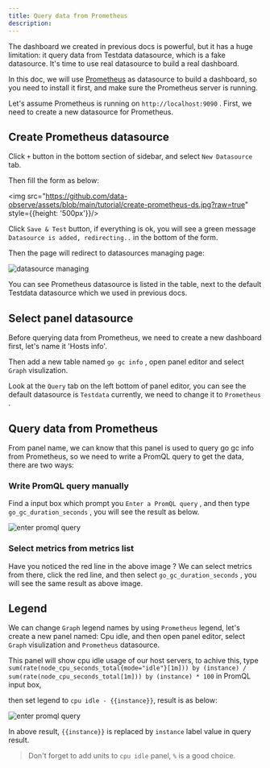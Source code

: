 ```yaml
---
title: Query data from Prometheus
description: 
---
```


The dashboard we created in previous docs is powerful, but it has a huge limitation: it query data from Testdata datasource, which is a fake datasource. It's time to use real datasource to build a real dashboard.

In this doc, we will use [Prometheus](https://prometheus.io/)  as datasource to build a dashboard, so you need to install it first, and make sure the Prometheus server is running.

Let's assume Prometheus is running on `http://localhost:9090` . First, we need to create a new datasource for Prometheus.

## Create Prometheus datasource

Click `+` button in the bottom section of sidebar, and select `New Datasource` tab.

Then fill the form as below: 

<img src="https://github.com/data-observe/assets/blob/main/tutorial/create-prometheus-ds.jpg?raw=true" style={{height: '500px'}}/>

Click `Save & Test` button, if everything is ok, you will see a green message `Datasource is added, redirecting..` in the bottom of the form. 

Then the page will redirect to datasources managing page: 

![datasource managing](https://github.com/data-observe/assets/blob/main/tutorial/datasource-managing.jpg?raw=true)

You can see Prometheus datasource is listed in the table, next to the default Testdata datasource which we used in previous docs.

## Select panel datasource

Before querying data from Prometheus, we need to create a new dashboard first, let's name it 'Hosts info'.

Then add a new table named `go gc info` , open panel editor and select `Graph` visulization.

Look at the `Query` tab on the left bottom of panel editor, you can see the default datasource is `Testdata` currently, we need to change it to `Prometheus` .

## Query data from Prometheus

From panel name, we can know that this panel is used to query go gc info from Prometheus, so we need to write a PromQL query to get the data, there are two ways:

### Write PromQL query manually

Find a input box which prompt you `Enter a PromQL query` , and then type `go_gc_duration_seconds` , you will see the result as below.

![enter promql query](https://github.com/data-observe/assets/blob/main/tutorial/enter-prometheus-query.jpg?raw=true)

### Select metrics from metrics list

Have you noticed the red line in the above image ? We can select metrics from there, click the red line, and then select `go_gc_duration_seconds` , you will see the same result as above image.


## Legend

We can change `Graph` legend names by using `Prometheus` legend, let's create a new panel named: Cpu idle, and then open panel editor, select `Graph` visulization and `Prometheus` datasource.

This panel will show  cpu idle usage of our host servers, to achive this, type `sum(rate(node_cpu_seconds_total{mode="idle"}[1m])) by (instance) / sum(rate(node_cpu_seconds_total[1m])) by (instance) * 100` in PromQL input box, 

then set legend to `cpu idle - {{instance}}`, result is as below: 


![enter promql query](https://github.com/data-observe/assets/blob/main/tutorial/prometheus-legend.jpg?raw=true)

In above result, `{{instance}}` is  replaced by `instance` label value in query result.

> Don't forget to add units to `cpu idle` panel, `%` is a good choice.

